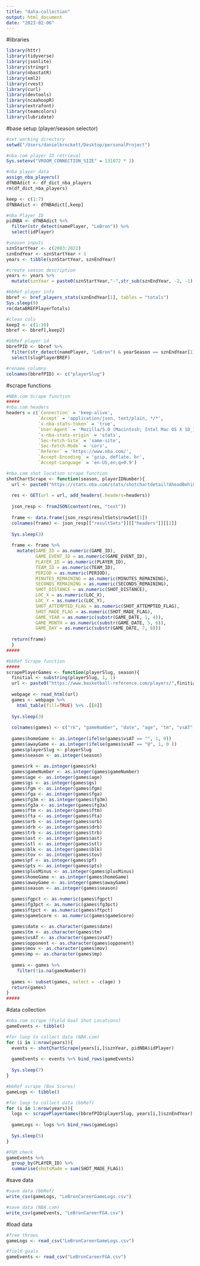 ```yaml
---
title: "data-collection"
output: html_document
date: "2023-02-06"
---
```

#libraries
```r
library(httr)
library(tidyverse)
library(jsonlite)
library(stringr)
library(nbastatR)
library(xml2)
library(rvest)
library(curl)
library(devtools)
library(ncaahoopR)
library(extrafont)
library(teamcolors)
library(lubridate)
```

#base setup (player/season selector)
```r
#set working directory
setwd("/Users/danielbrockett/Desktop/personalProject")

#nba.com player ID retrieval
Sys.setenv("VROOM_CONNECTION_SIZE" = 131072 * 2)

#nba player data
assign_nba_players()
dfNBAdict <- df_dict_nba_players
rm(df_dict_nba_players)

keep <- c(1:7)
dfNBAdict <- dfNBAdict[,keep]

#nba Player ID
pidNBA <- dfNBAdict %>%
  filter(str_detect(namePlayer, "LeBron")) %>%
  select(idPlayer)

#season inputs
sznStartYear <- c(2003:2022)
sznEndYear <- sznStartYear + 1
years <- tibble(sznStartYear, sznEndYear)

#create season description
years <- years %>%
  mutate(sznYear = paste0(sznStartYear,"-",str_sub(sznEndYear, -2, -1), sep =""))

#bbRef player info
bbref <- bref_players_stats(sznEndYear[1], tables = "totals")
Sys.sleep(9)
rm(dataBREFPlayerTotals)

#clean cols
keep2 <- c(1:10)
bbref <- bbref[,keep2]

#bbRef player id
bbrefPID <- bbref %>%
  filter(str_detect(namePlayer, "LeBron") & yearSeason == sznEndYear[1]) %>%
  select(slugPlayerBREF)

#rename columns
colnames(bbrefPID) <- c("playerSlug")
```

#scrape functions
```r
#NBA.com Scrape function
#####
#nba.com headers
headers = c(`Connection` = 'keep-alive',
            `Accept` = 'application/json, text/plain, */*',
            `x-nba-stats-token` = 'true',
            `User-Agent` = 'Mozilla/5.0 (Macintosh; Intel Mac OS X 10_15_7) AppleWebKit/537.36 (KHTML, like Gecko) Chrome/96.0.4664.55 Safari/537.36',
            `x-nba-stats-origin` = 'stats',
            `Sec-Fetch-Site` = 'same-site',
            `Sec-Fetch-Mode` = 'cors',
            `Referer` = 'https://www.nba.com/',
            `Accept-Encoding` = 'gzip, deflate, br',
            `Accept-Language` = 'en-US,en;q=0.9')

#nba.com shot location scrape function
shotChartScrape <- function(season, playerIDNumber){
  url <- paste0("https://stats.nba.com/stats/shotchartdetail?AheadBehind=&CFID=33&CFPARAMS=",season,"&ClutchTime=&Conference=&ContextFilter=&ContextMeasure=FGA&DateFrom=&DateTo=&Division=&EndPeriod=10&EndRange=28800&GROUP_ID=&GameEventID=&GameID=&GameSegment=&GroupID=&GroupMode=&GroupQuantity=5&LastNGames=0&LeagueID=00&Location=&Month=0&OnOff=&OppPlayerID=&OpponentTeamID=0&Outcome=&PORound=0&Period=0&PlayerID=",playerIDNumber,"&PlayerID1=&PlayerID2=&PlayerID3=&PlayerID4=&PlayerID5=&PlayerPosition=&PointDiff=&Position=&RangeType=0&RookieYear=&Season=",season,"&SeasonSegment=&SeasonType=Regular+Season&ShotClockRange=&StartPeriod=1&StartRange=0&StarterBench=&TeamID=0&VsConference=&VsDivision=&VsPlayerID1=&VsPlayerID2=&VsPlayerID3=&VsPlayerID4=&VsPlayerID5=&VsTeamID=", sep = "")
  
  res <- GET(url = url, add_headers(.headers=headers))
  
  json_resp <- fromJSON(content(res, "text"))
  
  frame <- data.frame(json_resp$resultSets$rowSet[1])
  colnames(frame) <- json_resp[["resultSets"]][["headers"]][[1]]
  
  Sys.sleep(3)
  
  frame <- frame %>%
    mutate(GAME_ID = as.numeric(GAME_ID),
           GAME_EVENT_ID = as.numeric(GAME_EVENT_ID),
           PLAYER_ID = as.numeric(PLAYER_ID),
           TEAM_ID = as.numeric(TEAM_ID),
           PERIOD = as.numeric(PERIOD),
           MINUTES_REMAINING = as.numeric(MINUTES_REMAINING),
           SECONDS_REMAINING = as.numeric(SECONDS_REMAINING),
           SHOT_DISTANCE = as.numeric(SHOT_DISTANCE),
           LOC_X = as.numeric(LOC_X),
           LOC_Y = as.numeric(LOC_Y),
           SHOT_ATTEMPTED_FLAG = as.numeric(SHOT_ATTEMPTED_FLAG),
           SHOT_MADE_FLAG = as.numeric(SHOT_MADE_FLAG),
           GAME_YEAR = as.numeric(substr(GAME_DATE, 1, 4)),
           GAME_MONTH = as.numeric(substr(GAME_DATE, 5, 6)),
           GAME_DAY = as.numeric(substr(GAME_DATE, 7, 8)))
  
  return(frame)
  }
#####

#bbRef Scrape function
#####
scrapePlayerGames <- function(playerSlug, season){
  finitial <- substring(playerSlug, 1, 1)
  url <- paste0("https://www.basketball-reference.com/players/",finitial,"/",playerSlug,"/gamelog/",season, sep="")
 
  webpage <- read_html(url)
  games <- webpage %>%
    html_table(fill=TRUE) %>% .[[8]]
  
  Sys.sleep(3)
  
  colnames(games) <- c("rk", "gameNumber", "date", "age", "tm", "vsAT", "opponent", "mov", "gs", "mp", "fgm", "fga", "fgpct", "fg3m", "fg3a", "fg3pct", "ftm", "fta", "ftpct", "orb", "drb", "trb", "ast", "stl", 'blk', "tov", "pf", "pts", "gameScore", "plusMinus")
  
  games$homeGame <- as.integer(ifelse(games$vsAT == "", 1, 0))
  games$awayGame <- as.integer(ifelse(games$vsAT == "@", 1, 0 ))
  games$playerSlug <- playerSlug
  games$season <- as.integer(season)
  
  games$rk <- as.integer(games$rk)
  games$gameNumber <- as.integer(games$gameNumber)
  games$age <- as.integer(games$age)
  games$gs <- as.integer(games$gs)
  games$fgm <- as.integer(games$fgm)
  games$fga <- as.integer(games$fga)
  games$fg3m <- as.integer(games$fg3m)
  games$fg3a <- as.integer(games$fg3a)
  games$ftm <- as.integer(games$ftm)
  games$fta <- as.integer(games$fta)
  games$orb <- as.integer(games$orb)
  games$drb <- as.integer(games$drb)
  games$trb <- as.integer(games$trb)
  games$ast <- as.integer(games$ast)
  games$stl <- as.integer(games$stl)
  games$blk <- as.integer(games$blk)
  games$tov <- as.integer(games$tov)
  games$pf <- as.integer(games$pf)
  games$pts <- as.integer(games$pts)
  games$plusMinus <- as.integer(games$plusMinus)
  games$homeGame <- as.integer(games$homeGame)
  games$awayGame <- as.integer(games$awayGame)
  games$season <- as.integer(games$season)
  
  games$fgpct <- as.numeric(games$fgpct)
  games$fg3pct <- as.numeric(games$fg3pct)
  games$ftpct <- as.numeric(games$ftpct)
  games$gameScore <- as.numeric(games$gameScore)

  games$date <- as.character(games$date)
  games$tm <- as.character(games$tm)
  games$vsAT <- as.character(games$vsAT)
  games$opponent <- as.character(games$opponent)
  games$mov <- as.character(games$mov)
  games$mp <- as.character(games$mp)
  
  games <- games %>%
    filter(!is.na(gameNumber))
  
  games <- subset(games, select = -c(age) )
  return(games)
}
#####
```

#data collection
```r
#nba.com scrape (Field Goal Shot Locations)
gameEvents <- tibble()

#for loop to collect data (NBA.com)
for (i in 1:nrow(years)){
  events <- shotChartScrape(years[i,]$sznYear, pidNBA$idPlayer)
  
  gameEvents <- events %>% bind_rows(gameEvents)
  
  Sys.sleep(7)
}

#bbRef scrape (Box Scores)
gameLogs <- tibble()

#for loop to collect data (bbRef)
for (i in 1:nrow(years)){
  logs <- scrapePlayerGames(bbrefPID$playerSlug, years[i,]$sznEndYear)
  
  gameLogs <- logs %>% bind_rows(gameLogs)
  
  Sys.sleep(5)
}

#FGM check
gameEvents %>%
  group_by(PLAYER_ID) %>%
  summarise(shotsMade = sum(SHOT_MADE_FLAG))
```

#save data
```r
#save data (bbRef)
write_csv(gameLogs, "LeBronCareerGameLogs.csv")

#save data (NBA.com)
write_csv(gameEvents, "LeBronCareerFGA.csv")
```

#load data
```r
#free throws
gameLogs <- read_csv("LeBronCareerGameLogs.csv")

#field goals
gameEvents <- read_csv("LeBronCareerFGA.csv")
```